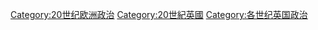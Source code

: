 [[Category:20世纪欧洲政治|Category:20世纪欧洲政治]]
[[Category:20世紀英國|Category:20世紀英國]]
[[Category:各世纪英国政治|Category:各世纪英国政治]]